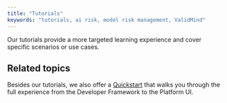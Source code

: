 ```yaml
---
title: "Tutorials"
keywords: "tutorials, ai risk, model risk management, ValidMind"
---
```


Our tutorials provide a more targeted learning experience and cover specific scenarios or use cases. 

## Related topics 

Besides our tutorials, we also offer a [Quickstart](quickstart.qmd) that walks you through the full experience from the Developer Framework to the Platform UI.

